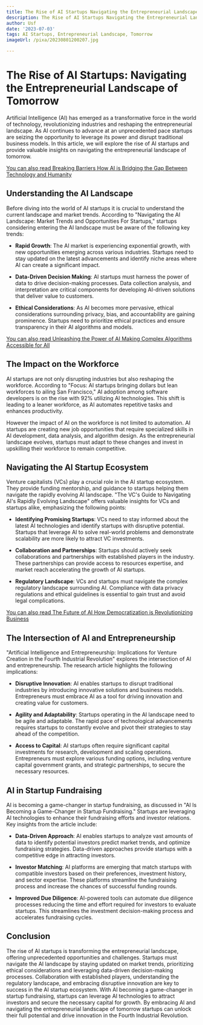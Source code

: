 ```yaml
---
title: The Rise of AI Startups Navigating the Entrepreneurial Landscape of Tomorrow
description: The Rise of AI Startups Navigating the Entrepreneurial Landscape of Tomorrow
author: Usf
date: '2023-07-03'
tags: AI Startups, Entrepreneurial Landscape, Tomorrow
imageUrl: /pixa/20230801200207.jpg

---
```

# The Rise of AI Startups: Navigating the  Entrepreneurial Landscape of Tomorrow

Artificial Intelligence (AI) has emerged as a transformative  force in the world of technology, revolutionizing  industries and reshaping the entrepreneurial landscape. As AI continues to advance at an unprecedented pace startups are seizing the opportunity to leverage its power and disrupt traditional business models. In this article, we will explore the rise of AI startups and provide valuable insights  on navigating the entrepreneurial landscape of tomorrow.

[You can also read Breaking Barriers How AI is Bridging the Gap Between Technology and Humanity](Breaking%20Barriers%20How%20AI%20is%20Bridging%20the%20Gap%20Between%20Technology%20and%20Humanity)


## Understanding the AI Landscape

Before diving into the world of AI startups it is crucial to understand the current landscape and  market trends. According to "Navigating the AI Landscape: Market Trends and  Opportunities For Startups," startups considering entering the AI  landscape must be aware of the following key trends:

- **Rapid Growth**: The AI market  is experiencing exponential growth, with new opportunities emerging across various industries. Startups need to stay updated on the latest advancements and identify niche areas where AI can create a significant impact.

- **Data-Driven Decision Making**: AI startups must harness the power of data to drive decision-making  processes. Data collection analysis, and interpretation are critical components for developing AI-driven solutions that  deliver  value  to customers.

- **Ethical Considerations**: As AI becomes more pervasive, ethical considerations surrounding privacy, bias, and accountability are gaining prominence.  Startups need to prioritize  ethical practices and ensure transparency in their AI  algorithms  and models.

[You  can  also read Unleashing  the  Power of AI Making Complex Algorithms Accessible for All](Unleashing%20the%20Power%20of%20AI%20Making%20Complex%20Algorithms%20Accessible%20for%20All)


## The Impact on  the Workforce

AI startups  are not only  disrupting industries but also reshaping the workforce. According to "Focus: AI  startups bringing dollars but lean workforces to ailing  San Francisco," AI adoption among software developers is on the rise with 92% utilizing AI technologies. This shift is leading to a leaner workforce, as AI automates repetitive tasks and enhances productivity.

However the impact of  AI on the workforce is not limited to automation. AI startups are creating new job opportunities that require specialized skills in AI development, data analysis, and algorithm design. As  the entrepreneurial landscape evolves,  startups must adapt to these  changes and  invest in  upskilling their  workforce  to remain competitive.

## Navigating the AI Startup Ecosystem

Venture capitalists (VCs) play  a crucial role in the AI startup ecosystem. They provide funding mentorship, and guidance to startups helping them navigate the rapidly evolving AI landscape. "The VC's Guide to  Navigating  AI's Rapidly Evolving  Landscape" offers  valuable insights for VCs and  startups alike, emphasizing the following points:

- **Identifying Promising Startups**: VCs need to stay informed about the latest AI technologies and  identify startups with disruptive potential. Startups that leverage AI to solve real-world problems and demonstrate scalability are  more likely to attract VC investments.

- **Collaboration and Partnerships**: Startups should actively seek  collaborations and partnerships with established players in the industry.  These partnerships can provide access to  resources expertise, and  market reach accelerating the growth of AI startups.

- **Regulatory  Landscape**: VCs and startups must navigate the complex regulatory landscape surrounding AI. Compliance with  data privacy regulations and ethical guidelines is essential to  gain trust and  avoid legal complications.

[You can also read The Future of  AI How Democratization is Revolutionizing Business](The%20Future%20of%20AI%20How%20Democratization%20is%20Revolutionizing%20Business)


## The Intersection of AI and Entrepreneurship

"Artificial  Intelligence and Entrepreneurship: Implications for Venture Creation in the Fourth Industrial Revolution" explores the intersection of AI and entrepreneurship. The research article  highlights the following  implications:

- **Disruptive Innovation**: AI enables startups to disrupt traditional industries by introducing innovative solutions and business models. Entrepreneurs  must embrace AI as a tool for driving innovation and creating value for customers.

- **Agility and Adaptability**: Startups operating  in the AI landscape need to be agile and adaptable. The rapid pace of technological advancements requires startups to constantly evolve and pivot their strategies to stay ahead of the competition.

- **Access to Capital**: AI startups often require significant  capital investments for research, development and scaling operations. Entrepreneurs must explore various funding options, including venture capital government  grants, and strategic partnerships, to secure the  necessary resources.

## AI  in  Startup Fundraising

AI  is becoming a  game-changer in startup fundraising,  as discussed in "AI Is Becoming a Game-Changer in Startup Fundraising." Startups are leveraging AI technologies  to enhance  their fundraising efforts and investor relations.  Key insights from the article include:

- **Data-Driven  Approach**: AI enables startups to analyze vast amounts of data to identify potential investors predict market trends,  and optimize fundraising strategies. Data-driven approaches provide startups with a competitive edge in  attracting  investors.

- **Investor  Matching**: AI platforms are emerging that match startups with compatible investors based on their preferences, investment  history, and sector expertise. These platforms streamline the fundraising process and increase the chances of successful funding rounds.

-  **Improved Due Diligence**: AI-powered tools can  automate due diligence processes reducing the time  and effort required  for investors to evaluate startups. This streamlines the  investment decision-making process and accelerates fundraising cycles.

## Conclusion

The  rise of AI startups is transforming the entrepreneurial landscape, offering unprecedented opportunities and  challenges.  Startups  must navigate the AI landscape by  staying updated on  market trends, prioritizing ethical considerations and leveraging data-driven decision-making  processes.  Collaboration with established players, understanding the regulatory landscape, and embracing disruptive innovation  are key  to success in the AI startup ecosystem. With AI becoming a game-changer in startup fundraising,  startups can leverage AI technologies to attract investors and secure the necessary capital for growth. By embracing AI and navigating the entrepreneurial landscape of tomorrow startups can  unlock their full potential and drive innovation in the Fourth  Industrial Revolution.